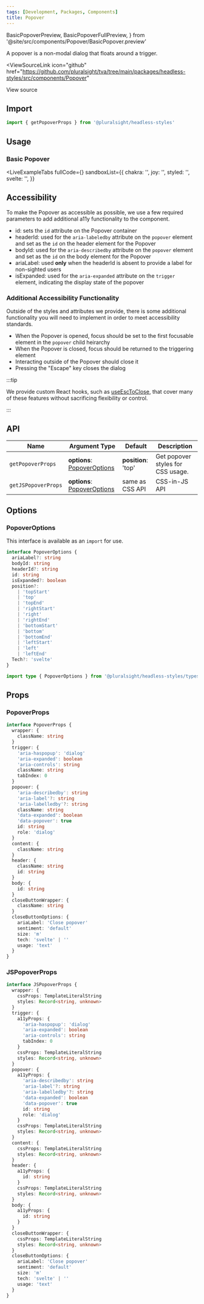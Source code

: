 ```yaml
---
tags: [Development, Packages, Components]
title: Popover
---
```


  BasicPopoverPreview,
  BasicPopoverFullPreview,
} from '@site/src/components/Popover/BasicPopover.preview'

A popover is a non-modal dialog that floats around a trigger.

<ViewSourceLink
  icon="github"
  href="https://github.com/pluralsight/tva/tree/main/packages/headless-styles/src/components/Popover"
>
  View source
</ViewSourceLink>

## Import

```javascript
import { getPopoverProps } from '@pluralsight/headless-styles'
```

## Usage

### Basic Popover

<BasicPopover />

<LiveExampleTabs
  fullCode={<BasicPopoverFullPreview />}
  sandboxList={{
    chakra: '',
    joy: '',
    styled: '',
    svelte: '',
  }}
>
  <BasicPopoverPreview />
</LiveExampleTabs>

## Accessibility

To make the Popover as accessible as possible, we use a few required parameters to add additional a11y functionality to the component.

- id: sets the `id` attribute on the Popover container
- headerId: used for the `aria-labeledby` attribute on the `popover` element and set as the `id` on the header element for the Popover
- bodyId: used for the `aria-describedby` attribute on the `popover` element and set as the `id` on the body element for the Popover
- ariaLabel: used **only** when the headerId is absent to provide a label for non-sighted users
- isExpanded: used for the `aria-expanded` attribute on the `trigger` element, indicating the display state of the popover

### Additional Accessibility Functionality

Outside of the styles and attributes we provide, there is some additional functionality you will need to implement in order to meet accessibility standards.

- When the Popover is opened, focus should be set to the first focusable element in the `popover` child heirarchy
- When the Popover is closed, focus should be returned to the triggering element
- Interacting outside of the Popover should close it
- Pressing the "Escape" key closes the dialog

:::tip

We provide custom React hooks, such as [useEscToClose](../react-utils/use-esc-to-close.mdx), that cover many of these features without sacrificing flexibility or control.

:::

## API

| Name                | Argument Type                                  | Default             | Description                       |
| ------------------- | ---------------------------------------------- | ------------------- | --------------------------------- |
| `getPopoverProps`   | **options**: [PopoverOptions](#popoveroptions) | **position**: 'top' | Get popover styles for CSS usage. |
| `getJSPopoverProps` | **options**: [PopoverOptions](#popoveroptions) | same as CSS API     | CSS-in-JS API                     |

## Options

### PopoverOptions

This interface is available as an `import` for use.

```typescript
interface PopoverOptions {
  ariaLabel?: string
  bodyId: string
  headerId?: string
  id: string
  isExpanded?: boolean
  position?:
    | 'topStart'
    | 'top'
    | 'topEnd'
    | 'rightStart'
    | 'right'
    | 'rightEnd'
    | 'bottomStart'
    | 'bottom'
    | 'bottomEnd'
    | 'leftStart'
    | 'left'
    | 'leftEnd'
  Tech?: 'svelte'
}
```

```typescript title="Import example"
import type { PopoverOptions } from '@pluralsight/headless-styles/types'
```

## Props

### PopoverProps

```typescript
interface PopoverProps {
  wrapper: {
    className: string
  }
  trigger: {
    'aria-haspopup': 'dialog'
    'aria-expanded': boolean
    'aria-controls': string
    className: string
    tabIndex: 0
  }
  popover: {
    'aria-describedby': string
    'aria-label'?: string
    'aria-labelledby'?: string
    className: string
    'data-expanded': boolean
    'data-popover': true
    id: string
    role: 'dialog'
  }
  content: {
    className: string
  }
  header: {
    className: string
    id: string
  }
  body: {
    id: string
  }
  closeButtonWrapper: {
    className: string
  }
  closeButtonOptions: {
    ariaLabel: 'Close popover'
    sentiment: 'default'
    size: 'm'
    tech: 'svelte' | ''
    usage: 'text'
  }
}
```

### JSPopoverProps

```typescript
interface JSPopoverProps {
  wrapper: {
    cssProps: TemplateLiteralString
    styles: Record<string, unknown>
  }
  trigger: {
    a11yProps: {
      'aria-haspopup': 'dialog'
      'aria-expanded': boolean
      'aria-controls': string
      tabIndex: 0
    }
    cssProps: TemplateLiteralString
    styles: Record<string, unknown>
  }
  popover: {
    a11yProps: {
      'aria-describedby': string
      'aria-label'?: string
      'aria-labelledby'?: string
      'data-expanded': boolean
      'data-popover': true
      id: string
      role: 'dialog'
    }
    cssProps: TemplateLiteralString
    styles: Record<string, unknown>
  }
  content: {
    cssProps: TemplateLiteralString
    styles: Record<string, unknown>
  }
  header: {
    a11yProps: {
      id: string
    }
    cssProps: TemplateLiteralString
    styles: Record<string, unknown>
  }
  body: {
    a11yProps: {
      id: string
    }
  }
  closeButtonWrapper: {
    cssProps: TemplateLiteralString
    styles: Record<string, unknown>
  }
  closeButtonOptions: {
    ariaLabel: 'Close popover'
    sentiment: 'default'
    size: 'm'
    tech: 'svelte' | ''
    usage: 'text'
  }
}
```
